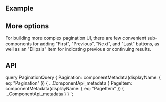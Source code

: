 

<PageHeader
  title="Pagination"
  subTitle="A set of presentational components for building pagination UI."
/>

## Example

<ReactPlayground codeText={PaginationBasic} />

## More options

For building more complex pagination UI, there are few convenient
sub-components for adding "First", "Previous", "Next", and "Last"
buttons, as well as an "Ellipsis" item for indicating
previous or continuing results.

<ReactPlayground codeText={PaginationAdvanced} />

## API

<ComponentApi metadata={props.data.Pagination} />
<ComponentApi metadata={props.data.PageItem} />

  query PaginationQuery {
    Pagination: componentMetadata(displayName: { eq: "Pagination" }) {
      ...ComponentApi_metadata
    }
    PageItem: componentMetadata(displayName: { eq: "PageItem" }) {
      ...ComponentApi_metadata
    }
  }
`;
